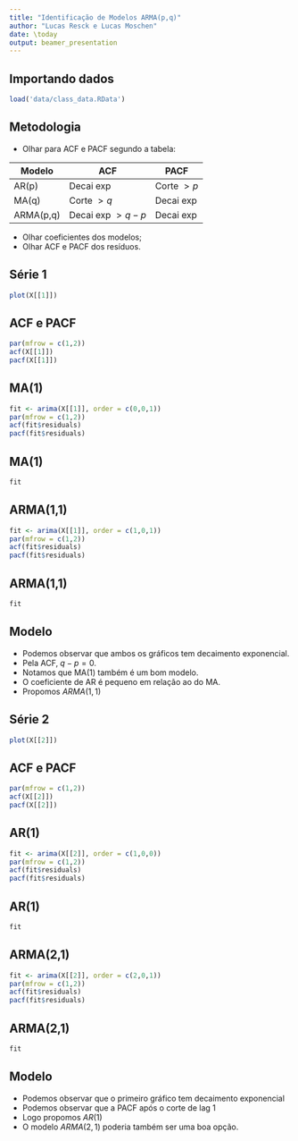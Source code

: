 ```yaml
---
title: "Identificação de Modelos ARMA(p,q)"
author: "Lucas Resck e Lucas Moschen"
date: \today
output: beamer_presentation
---
```


## Importando dados

```r
load('data/class_data.RData')
```

## Metodologia

- Olhar para ACF e PACF segundo a tabela: 

|Modelo|ACF|PACF|
|------|---|----|
|AR(p)|Decai exp|Corte $>p$|
|MA(q)|Corte $>q$|Decai exp|
|ARMA(p,q)|Decai exp $>q-p$|Decai exp|

- Olhar coeficientes dos modelos;
- Olhar ACF e PACF dos resíduos.
 

## Série 1

```r
plot(X[[1]])
```

## ACF e PACF

```r
par(mfrow = c(1,2))
acf(X[[1]])
pacf(X[[1]])
```

## MA(1)

```r
fit <- arima(X[[1]], order = c(0,0,1))
par(mfrow = c(1,2))
acf(fit$residuals)
pacf(fit$residuals)
```

## MA(1)

\tiny

```r
fit
```


## ARMA(1,1)

```r
fit <- arima(X[[1]], order = c(1,0,1))
par(mfrow = c(1,2))
acf(fit$residuals)
pacf(fit$residuals)
```

## ARMA(1,1)

\tiny

```r
fit
```

## Modelo

- Podemos observar que ambos os gráficos tem decaimento exponencial. 
- Pela ACF, $q - p = 0$. 
- Notamos que MA(1) também é um bom modelo.
- O coeficiente de AR é pequeno em relação ao do MA.
- Propomos $ARMA(1,1)$ 

## Série 2

```r
plot(X[[2]])
```

## ACF e PACF

```r
par(mfrow = c(1,2))
acf(X[[2]])
pacf(X[[2]])
```

## AR(1)

```r
fit <- arima(X[[2]], order = c(1,0,0))
par(mfrow = c(1,2))
acf(fit$residuals)
pacf(fit$residuals)
```

## AR(1)

\tiny

```r
fit
```


## ARMA(2,1)

```r
fit <- arima(X[[2]], order = c(2,0,1))
par(mfrow = c(1,2))
acf(fit$residuals)
pacf(fit$residuals)
```

## ARMA(2,1)

\tiny

```r
fit
```

## Modelo

- Podemos observar que o primeiro gráfico tem decaimento exponencial
- Podemos observar que a PACF após o corte de lag 1
- Logo propomos $AR(1)$
- O modelo $ARMA(2,1)$ poderia também ser uma boa opção. 